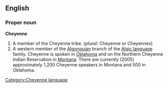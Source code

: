 ==English==
===Proper noun===
'''Cheyenne'''
# A member of the Cheyenne tribe.  (''plural:'' Cheyenne or Cheyennes)
# A western member of the [[w:Algonquian languages|Algonquian]] branch of the [[w:Algic languages|Algic language]] family. Cheyenne is spoken in [[Oklahoma]] and on the Northern Cheyenne Indian Reservation in [[Montana]]. There are currently (2005) approximately 1,200 Cheyenne speakers in Montana and 500 in Oklahoma.

[[Category:Cheyenne language]]